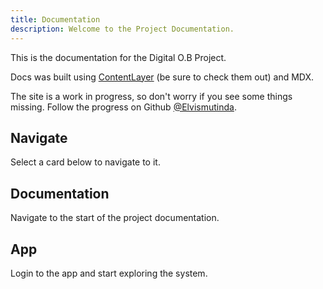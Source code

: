 ```yaml
---
title: Documentation
description: Welcome to the Project Documentation.
---
```


This is the documentation for the Digital O.B Project.

Docs was built using [ContentLayer](https://contentlayer.dev/) (be sure to check them out) and MDX.

<Callout>

The site is a work in progress, so don't worry if you see some things missing. Follow the progress on Github [@Elvismutinda](https://github.com/Elvismutinda).

</Callout>

## Navigate

Select a card below to navigate to it.

<div className="grid sm:grid-cols-2 gap-4 mt-6">

<Card href="/docs/documentation">

## Documentation

Navigate to the start of the project documentation.

</Card>

<Card href="/" disabled>

## App

Login to the app and start exploring the system.

</Card>

</div>

